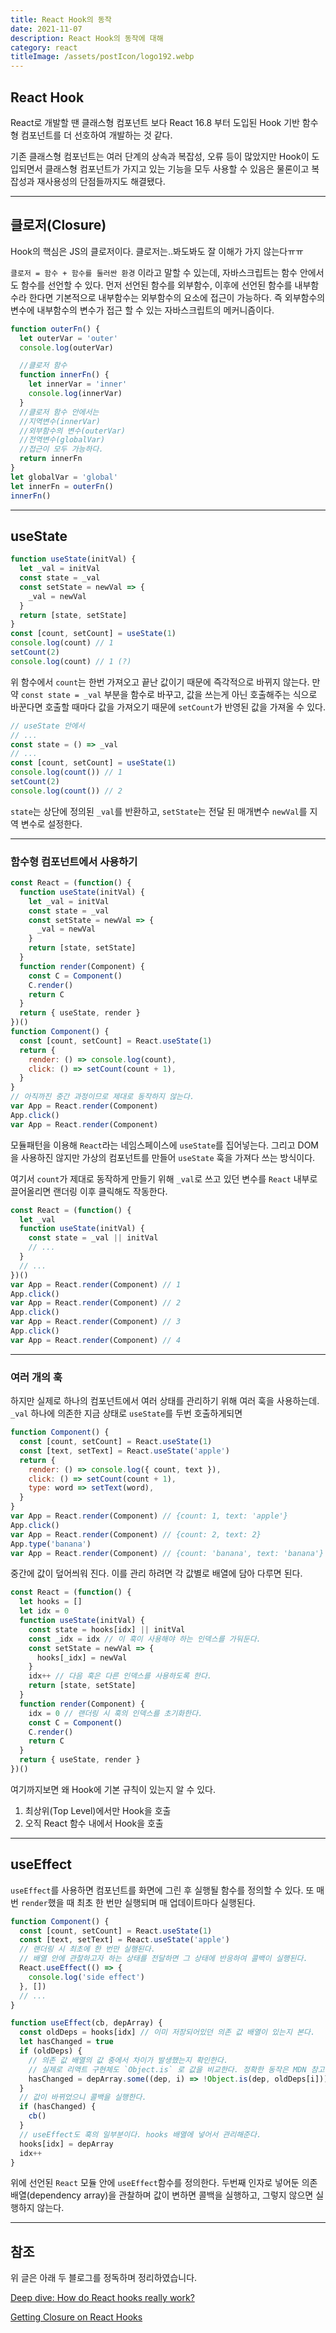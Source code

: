 ```yaml
---
title: React Hook의 동작
date: 2021-11-07
description: React Hook의 동작에 대해
category: react
titleImage: /assets/postIcon/logo192.webp
---
```


## React Hook

React로 개발할 땐 클래스형 컴포넌트 보다 React 16.8 부터 도입된 Hook 기반 함수형 컴포넌트를 더 선호하여 개발하는 것 같다.

기존 클래스형 컴포넌트는 여러 단계의 상속과 복잡성, 오류 등이 많았지만 Hook이 도입되면서 클래스형 컴포넌트가 가지고 있는 기능을 모두 사용할 수 있음은 물론이고 복잡성과 재사용성의 단점들까지도 해결됐다.

---

## 클로저(Closure)

Hook의 핵심은 JS의 클로저이다.
클로저는..봐도봐도 잘 이해가 가지 않는다ㅠㅠ

`클로저 = 함수 + 함수를 둘러싼 환경`
이라고 말할 수 있는데, 자바스크립트는 함수 안에서도 함수를 선언할 수 있다.
먼저 선언된 함수를 외부함수, 이후에 선언된 함수를 내부함수라 한다면 기본적으로 내부함수는 외부함수의 요소에 접근이 가능하다.
즉 외부함수의 변수에 내부함수의 변수가 접근 할 수 있는 자바스크립트의 메커니즘이다.

```javascript
function outerFn() {
  let outerVar = 'outer'
  console.log(outerVar)

  //클로저 함수
  function innerFn() {
    let innerVar = 'inner'
    console.log(innerVar)
  }
  //클로저 함수 안에서는
  //지역변수(innerVar)
  //외부함수의 변수(outerVar)
  //전역변수(globalVar)
  //접근이 모두 가능하다.
  return innerFn
}
let globalVar = 'global'
let innerFn = outerFn()
innerFn()
```

---

## useState

```javascript
function useState(initVal) {
  let _val = initVal
  const state = _val
  const setState = newVal => {
    _val = newVal
  }
  return [state, setState]
}
const [count, setCount] = useState(1)
console.log(count) // 1
setCount(2)
console.log(count) // 1 (?)
```

위 함수에서 `count`는 한번 가져오고 끝난 값이기 때문에 즉각적으로 바뀌지 않는다.
만약 `const state = _val` 부분을 함수로 바꾸고, 값을 쓰는게 아닌 호출해주는 식으로 바꾼다면 호출할 때마다 값을 가져오기 때문에 `setCount`가 반영된 값을 가져올 수 있다.

```javascript
// useState 안에서
// ...
const state = () => _val
// ...
const [count, setCount] = useState(1)
console.log(count()) // 1
setCount(2)
console.log(count()) // 2
```

`state`는 상단에 정의된 `_val`를 반환하고, `setState`는 전달 된 매개변수 `newVal`를 지역 변수로 설정한다.

---

### 함수형 컴포넌트에서 사용하기

```javascript
const React = (function() {
  function useState(initVal) {
    let _val = initVal
    const state = _val
    const setState = newVal => {
      _val = newVal
    }
    return [state, setState]
  }
  function render(Component) {
    const C = Component()
    C.render()
    return C
  }
  return { useState, render }
})()
function Component() {
  const [count, setCount] = React.useState(1)
  return {
    render: () => console.log(count),
    click: () => setCount(count + 1),
  }
}
// 아직까진 중간 과정이므로 제대로 동작하지 않는다.
var App = React.render(Component)
App.click()
var App = React.render(Component)
```

모듈패턴을 이용해 `React`라는 네임스페이스에 `useState`를 집어넣는다.
그리고 DOM을 사용하진 않지만 가상의 컴포넌트를 만들어 `useState` 훅을 가져다 쓰는 방식이다.

여기서 `count`가 제대로 동작하게 만들기 위해 `_val`로 쓰고 있던 변수를 `React` 내부로 끌어올리면 랜더링 이후 클릭해도 작동한다.

```javascript
const React = (function() {
  let _val
  function useState(initVal) {
    const state = _val || initVal
    // ...
  }
  // ...
})()
var App = React.render(Component) // 1
App.click()
var App = React.render(Component) // 2
App.click()
var App = React.render(Component) // 3
App.click()
var App = React.render(Component) // 4
```

---

### 여러 개의 훅

하지만 실제로 하나의 컴포넌트에서 여러 상태를 관리하기 위해 여러 훅을 사용하는데. `_val` 하나에 의존한 지금 상태로 `useState`를 두번 호출하게되면

```javascript
function Component() {
  const [count, setCount] = React.useState(1)
  const [text, setText] = React.useState('apple')
  return {
    render: () => console.log({ count, text }),
    click: () => setCount(count + 1),
    type: word => setText(word),
  }
}
var App = React.render(Component) // {count: 1, text: 'apple'}
App.click()
var App = React.render(Component) // {count: 2, text: 2}
App.type('banana')
var App = React.render(Component) // {count: 'banana', text: 'banana'}
```

중간에 값이 덮어씌워 진다. 이를 관리 하려면 각 값별로 배열에 담아 다루면 된다.

```javascript
const React = (function() {
  let hooks = []
  let idx = 0
  function useState(initVal) {
    const state = hooks[idx] || initVal
    const _idx = idx // 이 훅이 사용해야 하는 인덱스를 가둬둔다.
    const setState = newVal => {
      hooks[_idx] = newVal
    }
    idx++ // 다음 훅은 다른 인덱스를 사용하도록 한다.
    return [state, setState]
  }
  function render(Component) {
    idx = 0 // 랜더링 시 훅의 인덱스를 초기화한다.
    const C = Component()
    C.render()
    return C
  }
  return { useState, render }
})()
```

여기까지보면 왜 Hook에 기본 규칙이 있는지 알 수 있다.

1.  최상위(Top Level)에서만 Hook을 호출
2.  오직 React 함수 내에서 Hook을 호출

---

## useEffect

`useEffect`를 사용하면 컴포넌트를 화면에 그린 후 실행될 함수를 정의할 수 있다.
또 매번 `render`했을 때 최초 한 번만 실행되며 매 업데이트마다 실행된다.

```javascript
function Component() {
  const [count, setCount] = React.useState(1)
  const [text, setText] = React.useState('apple')
  // 랜더링 시 최초에 한 번만 실행된다.
  // 배열 안에 관찰하고자 하는 상태를 전달하면 그 상태에 반응하여 콜백이 실행된다.
  React.useEffect(() => {
    console.log('side effect')
  }, [])
  // ...
}
```

```javascript
function useEffect(cb, depArray) {
  const oldDeps = hooks[idx] // 이미 저장되어있던 의존 값 배열이 있는지 본다.
  let hasChanged = true
  if (oldDeps) {
    // 의존 값 배열의 값 중에서 차이가 발생했는지 확인한다.
    // 실제로 리액트 구현체도 `Object.is` 로 값을 비교한다. 정확한 동작은 MDN 참고.
    hasChanged = depArray.some((dep, i) => !Object.is(dep, oldDeps[i]))
  }
  // 값이 바뀌었으니 콜백을 실행한다.
  if (hasChanged) {
    cb()
  }
  // useEffect도 훅의 일부분이다. hooks 배열에 넣어서 관리해준다.
  hooks[idx] = depArray
  idx++
}
```

위에 선언된 `React` 모듈 안에 `useEffect`함수를 정의한다.
두번째 인자로 넣어둔 의존배열(dependency array)을 관찰하며 값이 변하면 콜백을 실행하고, 그렇지 않으면 실행하지 않는다.

---

## 참조

위 글은 아래 두 블로그를 정독하며 정리하였습니다.

[Deep dive: How do React hooks really work?](https://www.netlify.com/blog/2019/03/11/deep-dive-how-do-react-hooks-really-work/)

[Getting Closure on React Hooks](https://rinae.dev/posts/getting-closure-on-react-hooks-summary)
